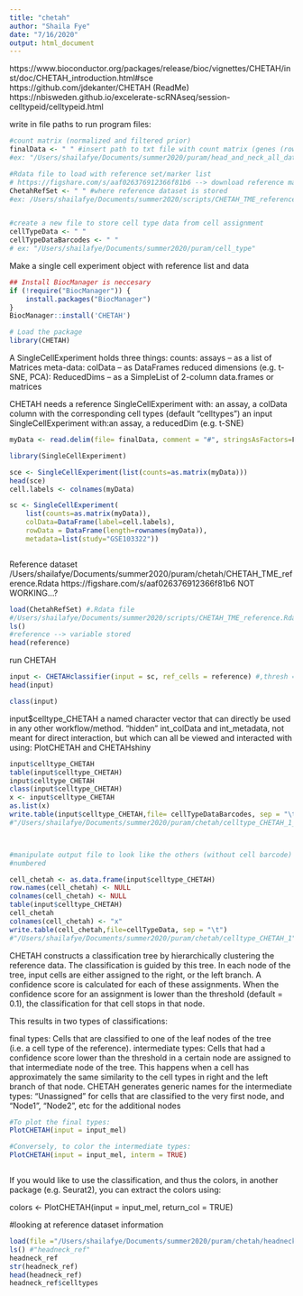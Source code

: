 ```yaml
---
title: "chetah"
author: "Shaila Fye"
date: "7/16/2020"
output: html_document
---
```

https://www.bioconductor.org/packages/release/bioc/vignettes/CHETAH/inst/doc/CHETAH_introduction.html#sce
https://github.com/jdekanter/CHETAH (ReadMe)
https://nbisweden.github.io/excelerate-scRNAseq/session-celltypeid/celltypeid.html



write in file paths to run program
files:
```r
#count matrix (normalized and filtered prior)
finalData <- " " #insert path to txt file with count matrix (genes (row) x cell (column))
#ex: "/Users/shailafye/Documents/summer2020/puram/head_and_neck_all_data.txt

#Rdata file to load with reference set/marker list
# https://figshare.com/s/aaf026376912366f81b6 --> download reference marker list
ChetahRefSet <- " " #where reference dataset is stored
#ex: /Users/shailafye/Documents/summer2020/scripts/CHETAH_TME_reference.Rdata


#create a new file to store cell type data from cell assignment
cellTypeData <- " "
cellTypeDataBarcodes <- " "
# ex: "/Users/shailafye/Documents/summer2020/puram/cell_type"


```






Make a single cell experiment object with reference list and data


```r
## Install BiocManager is neccesary
if (!require("BiocManager")) {
    install.packages("BiocManager")
}
BiocManager::install('CHETAH')

# Load the package
library(CHETAH)
```



A SingleCellExperiment holds three things:
counts: assays -- as a list of Matrices
meta-data: colData -- as DataFrames
reduced dimensions (e.g. t-SNE, PCA): ReducedDims -- as a SimpleList of 2-column data.frames or matrices

CHETAH needs
a reference SingleCellExperiment with: an assay, a colData column with the corresponding cell types (default “celltypes”)
an input SingleCellExperiment with:an assay, a reducedDim (e.g. t-SNE)

```r
myData <- read.delim(file= finalData, comment = "#", stringsAsFactors=F)

library(SingleCellExperiment)

sce <- SingleCellExperiment(list(counts=as.matrix(myData)))
head(sce)
cell.labels <- colnames(myData)

sc <- SingleCellExperiment(
    list(counts=as.matrix(myData)),
    colData=DataFrame(label=cell.labels),
    rowData = DataFrame(length=rownames(myData)),
    metadata=list(study="GSE103322"))



```


Reference dataset
/Users/shailafye/Documents/summer2020/puram/chetah/CHETAH_TME_reference.Rdata
https://figshare.com/s/aaf026376912366f81b6
NOT WORKING...?
```r
load(ChetahRefSet) #.Rdata file
#/Users/shailafye/Documents/summer2020/scripts/CHETAH_TME_reference.Rdata
ls() 
#reference --> variable stored
head(reference)


```



run CHETAH
```r
input <- CHETAHclassifier(input = sc, ref_cells = reference) #,thresh = (default = 0.1) can change
head(input)

class(input)
```


input$celltype_CHETAH
a named character vector that can directly be used in any other workflow/method.
“hidden” int_colData and int_metadata, not meant for direct interaction, but
which can all be viewed and interacted with using: PlotCHETAH and CHETAHshiny

```r
input$celltype_CHETAH
table(input$celltype_CHETAH)
input$celltype_CHETAH
class(input$celltype_CHETAH)
x <- input$celltype_CHETAH
as.list(x)
write.table(input$celltype_CHETAH,file= cellTypeDataBarcodes, sep = "\t")
#"/Users/shailafye/Documents/summer2020/puram/chetah/celltype_CHETAH_1_barcodes"



#manipulate output file to look like the others (without cell barcode)
#numbered

cell_chetah <- as.data.frame(input$celltype_CHETAH)
row.names(cell_chetah) <- NULL
colnames(cell_chetah) <- NULL
table(input$celltype_CHETAH)
cell_chetah
colnames(cell_chetah) <- "x"
write.table(cell_chetah,file=cellTypeData, sep = "\t")
#"/Users/shailafye/Documents/summer2020/puram/chetah/celltype_CHETAH_1"

```



CHETAH constructs a classification tree by hierarchically clustering the reference data. The classification is guided by this tree. In each node of the tree, input cells are either assigned to the right, or the left branch. A confidence score is calculated for each of these assignments. When the confidence score for an assignment is lower than the threshold (default = 0.1), the classification for that cell stops in that node.

This results in two types of classifications:

final types: Cells that are classified to one of the leaf nodes of the tree (i.e. a cell type of the reference).
intermediate types: Cells that had a confidence score lower than the threshold in a certain node are assigned to that intermediate node of the tree. This happens when a cell has approximately the same similarity to the cell types in right and the left branch of that node.
CHETAH generates generic names for the intermediate types: “Unassigned” for cells that are classified to the very first node, and “Node1”, “Node2”, etc for the additional nodes

```r
#To plot the final types:
PlotCHETAH(input = input_mel)

#Conversely, to color the intermediate types:
PlotCHETAH(input = input_mel, interm = TRUE)



```

If you would like to use the classification, and thus the colors, in another package (e.g. Seurat2), you can extract the colors using:

colors <- PlotCHETAH(input = input_mel, return_col = TRUE)



#looking at reference dataset information
```r
load(file ="/Users/shailafye/Documents/summer2020/puram/chetah/headneck_ref.rda")
ls() #"headneck_ref" 
headneck_ref
str(headneck_ref)
head(headneck_ref)
headneck_ref$celltypes
```


